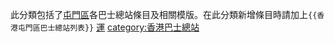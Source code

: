 此分類包括了[[屯門區|屯門區]]各巴士總站條目及相關模版。在此分類新增條目時請加上<code><nowiki>{{香港屯門區巴士總站列表}}</nowiki></code>
[[category:屯門區|運]]
[[category:香港巴士總站|category:香港巴士總站]]